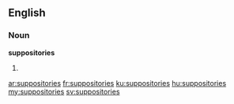 ==English==
===Noun===
'''suppositories'''
# {{plural of|[[suppository]]}}

[[ar:suppositories]]
[[fr:suppositories]]
[[ku:suppositories]]
[[hu:suppositories]]
[[my:suppositories]]
[[sv:suppositories]]